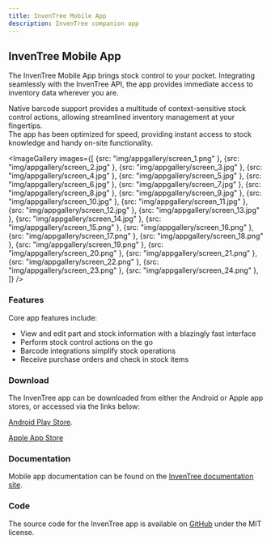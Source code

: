 ```yaml
---
title: InvenTree Mobile App
description: InvenTree companion app
---
```



## InvenTree Mobile App


The InvenTree Mobile App brings stock control to your pocket. Integrating seamlessly with the InvenTree API, the app provides immediate access to inventory data wherever you are.

Native barcode support provides a multitude of context-sensitive stock control actions, allowing streamlined inventory management at your fingertips.  
The app has been optimized for speed, providing instant access to stock knowledge and handy on-site functionality.

<ImageGallery 
    images={[
        {src: "img/appgallery/screen_1.png" },
        {src: "img/appgallery/screen_2.jpg" },
        {src: "img/appgallery/screen_3.jpg" },
        {src: "img/appgallery/screen_4.jpg" },
        {src: "img/appgallery/screen_5.jpg" },
        {src: "img/appgallery/screen_6.jpg" },
        {src: "img/appgallery/screen_7.jpg" },
        {src: "img/appgallery/screen_8.jpg" },
        {src: "img/appgallery/screen_9.jpg" },
        {src: "img/appgallery/screen_10.jpg" },
        {src: "img/appgallery/screen_11.jpg" },
        {src: "img/appgallery/screen_12.jpg" },
        {src: "img/appgallery/screen_13.jpg" },
        {src: "img/appgallery/screen_14.jpg" },
        {src: "img/appgallery/screen_15.png" },
        {src: "img/appgallery/screen_16.png" },
        {src: "img/appgallery/screen_17.png" },
        {src: "img/appgallery/screen_18.png" },
        {src: "img/appgallery/screen_19.png" },
        {src: "img/appgallery/screen_20.png" },
        {src: "img/appgallery/screen_21.png" },
        {src: "img/appgallery/screen_22.png" },
        {src: "img/appgallery/screen_23.png" },
        {src: "img/appgallery/screen_24.png" },
    ]}
/>

### Features

Core app features include:

- View and edit part and stock information with a blazingly fast interface
- Perform stock control actions on the go
- Barcode integrations simplify stock operations
- Receive purchase orders and check in stock items

### Download

The InvenTree app can be downloaded from either the Android or Apple app stores, or accessed via the links below:

<span class='fab fa-android'></span> [Android Play Store](https://play.google.com/store/apps/details?id=inventree.inventree_app).

<span class='fab fa-apple'></span> [Apple App Store](https://apps.apple.com/au/app/inventree/id1581731101?platform=iphone)

### Documentation

Mobile app documentation can be found on the [InvenTree documentation site](https://docs.inventree.org/en/latest/app/app/).

### Code

The source code for the InvenTree app is available on [GitHub](https://github.com/inventree/inventree-app/) under the MIT license.
